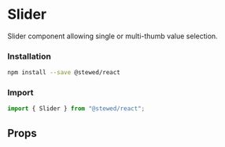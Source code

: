 
# Slider

Slider component allowing single or multi-thumb value selection.

### Installation

```bash
npm install --save @stewed/react
```

### Import

```js
import { Slider } from "@stewed/react";
```

<Meta of={SliderStories} />

<Stories />

## Props

<ArgTypes of={SliderStories} />
